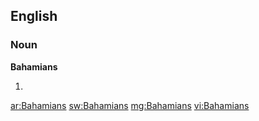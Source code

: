==English==

===Noun===
'''Bahamians'''

# {{plural of|[[Bahamian]]}}

[[ar:Bahamians]]
[[sw:Bahamians]]
[[mg:Bahamians]]
[[vi:Bahamians]]